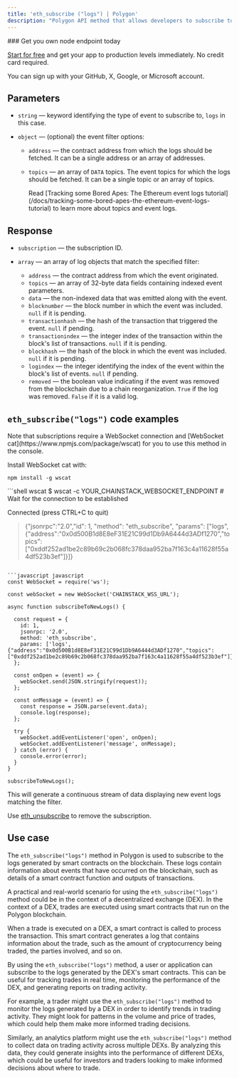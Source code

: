 ---
title: 'eth_subscribe ("logs") | Polygon'
description: "Polygon API method that allows developers to subscribe to real-time updates about new event logs on the Polygon blockchain. The application will receive notifications whenever new logs matching the filter are emitted." 
---

<Check>
  ### Get you own node endpoint today

  [Start for free](https://console.chainstack.com/) and get your app to production levels immediately. No credit card required.

  You can sign up with your GitHub, X, Google, or Microsoft account.
</Check>

## Parameters

* `string` — keyword identifying the type of event to subscribe to, `logs` in this case.

* `object` — (optional) the event filter options:

  * `address` — the contract address from which the logs should be fetched. It can be a single address or an array of addresses.

  * `topics` — an array of `DATA` topics. The event topics for which the logs should be fetched. It can be a single topic or an array of topics.

    <Info>
      Read [Tracking some Bored Apes: The Ethereum event logs tutorial](/docs/tracking-some-bored-apes-the-ethereum-event-logs-tutorial) to learn more about topics and event logs.
    </Info>

## Response

* `subscription` — the subscription ID.

* `array` — an array of log objects that match the specified filter:

  * `address` — the contract address from which the event originated.
  * `topics` — an array of 32-byte data fields containing indexed event parameters.
  * `data` — the non-indexed data that was emitted along with the event.
  * `blocknumber` — the block number in which the event was included. `null` if it is pending.
  * `transactionhash` — the hash of the transaction that triggered the event. `null` if pending.
  * `transactionindex` — the integer index of the transaction within the block's list of transactions. `null` if it is pending.
  * `blockhash` — the hash of the block in which the event was included. `null` if it is pending.
  * `logindex` — the integer identifying the index of the event within the block's list of events. `null` if pending.
  * `removed` — the boolean value indicating if the event was removed from the blockchain due to a chain reorganization. `True` if the log was removed. `False` if it is a valid log.

## `eth_subscribe("logs")` code examples

<Info>
  Note that subscriptions require a WebSocket connection and [WebSocket cat](https://www.npmjs.com/package/wscat) for you to use this method in the console.

  Install WebSocket cat with:

  `npm install -g wscat`
</Info>

<CodeGroup>
  ```shell wscat
  $ wscat -c YOUR_CHAINSTACK_WEBSOCKET_ENDPOINT
  # Wait for the connection to be established

  Connected (press CTRL+C to quit)

  > {"jsonrpc":"2.0","id": 1, "method": "eth_subscribe", "params": ["logs", {"address":"0x0d500B1d8E8eF31E21C99d1Db9A6444d3ADf1270","topics":["0xddf252ad1be2c89b69c2b068fc378daa952ba7f163c4a11628f55a4df523b3ef"]}]}
  ```

  ```javascript javascript
  const WebSocket = require('ws');

  const webSocket = new WebSocket('CHAINSTACK_WSS_URL');

  async function subscribeToNewLogs() {

    const request = {
      id: 1,
      jsonrpc: '2.0',
      method: 'eth_subscribe',
      params: ['logs', {"address":"0x0d500B1d8E8eF31E21C99d1Db9A6444d3ADf1270","topics":["0xddf252ad1be2c89b69c2b068fc378daa952ba7f163c4a11628f55a4df523b3ef"]}],
    };

    const onOpen = (event) => {
      webSocket.send(JSON.stringify(request));
    };

    const onMessage = (event) => {
      const response = JSON.parse(event.data);
      console.log(response);
    };

    try {
      webSocket.addEventListener('open', onOpen);
      webSocket.addEventListener('message', onMessage);
    } catch (error) {
      console.error(error);
    }
  }

  subscribeToNewLogs();
  ```
</CodeGroup>

This will generate a continuous stream of data displaying new event logs matching the filter.

Use [eth\_unsubscribe](/api-reference/polygon-native-unsubscribe) to remove the subscription.

## Use case

The `eth_subscribe("logs")` method in Polygon is used to subscribe to the logs generated by smart contracts on the blockchain. These logs contain information about events that have occurred on the blockchain, such as details of a smart contract function and outputs of transactions.

A practical and real-world scenario for using the `eth_subscribe("logs")` method could be in the context of a decentralized exchange (DEX). In the context of a DEX, trades are executed using smart contracts that run on the Polygon blockchain.

When a trade is executed on a DEX, a smart contract is called to process the transaction. This smart contract generates a log that contains information about the trade, such as the amount of cryptocurrency being traded, the parties involved, and so on.

By using the `eth_subscribe("logs")` method, a user or application can subscribe to the logs generated by the DEX's smart contracts. This can be useful for tracking trades in real time, monitoring the performance of the DEX, and generating reports on trading activity.

For example, a trader might use the `eth_subscribe("logs")` method to monitor the logs generated by a DEX in order to identify trends in trading activity. They might look for patterns in the volume and price of trades, which could help them make more informed trading decisions.

Similarly, an analytics platform might use the `eth_subscribe("logs")` method to collect data on trading activity across multiple DEXs. By analyzing this data, they could generate insights into the performance of different DEXs, which could be useful for investors and traders looking to make informed decisions about where to trade.
